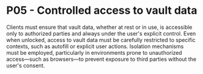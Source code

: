 # P05 - Controlled access to vault data

Clients must ensure that vault data, whether at rest or in use, is accessible only to authorized
parties and always under the user's explicit control. Even when unlocked, access to vault data must
be carefully restricted to specific contexts, such as autofill or explicit user actions. Isolation
mechanisms must be employed, particularly in environments prone to unauthorized access—such as
browsers—to prevent exposure to third parties without the user's consent.
